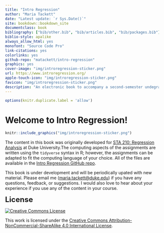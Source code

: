```yaml
--- 
title: "Intro Regression"
author: "Maria Tackett"
date: "Latest update: `r Sys.Date()`"
site: bookdown::bookdown_site
documentclass: book
bibliography: ["bib/other.bib", "bib/articles.bib", "bib/packages.bib"]
biblio-style: apalike
always_allow_html: yes
monofont: "Source Code Pro"
link-citations: yes
colorlinks: yes
github-repo: "matackett/intro-regression"
graphics: yes
cover-image: "img/introregression-sticker.png"
url: https://www.introregression.org/
apple-touch-icon: "img/introregression-sticker.png"
favicon: "img/introregression-sticker.png"
description: "An electronic book to accompany a second-semester undegraduate regression analysis course. The primary focus is application and computing using R. Some topics include supplemental math notes."
---
```


```r
options(knitr.duplicate.label = 'allow')
```

# Welcome to Intro Regression! {-}

```r
knitr::include_graphics("img/introregression-sticker.png")
```

The content in this book was originally developed for [STA 210: Regression Analysis](https://www2.stat.duke.edu/courses/Spring19/sta210.001/) at Duke University.The computing aspects of the assignments are written using the `tidyverse` syntax in R; however, the assignments can be adapted to fit the computing language of your choice. All of the files are available in the [Intro Regression GitHub repo](https://github.com/matackett/intro-regression).

This book is under development and will be periodically upated with new material. Please email me (<a href="mailto:maria.tackett@duke.edu">maria.tackett@duke.edu</a>) if you have any questions, feedback, or suggestions. I would also love to hear about your experience if you use any of the content in your course.

<font size = "5px">**License**</font>

<a rel="license" href="http://creativecommons.org/licenses/by-nc-sa/4.0/"><img alt="Creative Commons License" style="border-width:0" src="https://i.creativecommons.org/l/by-nc-sa/4.0/88x31.png" /></a><br />

This work is licensed under the [Creative Commons Attribution-NonCommercial-ShareAlike 4.0 International License](http://creativecommons.org/licenses/by-nc-sa/4.0/).

